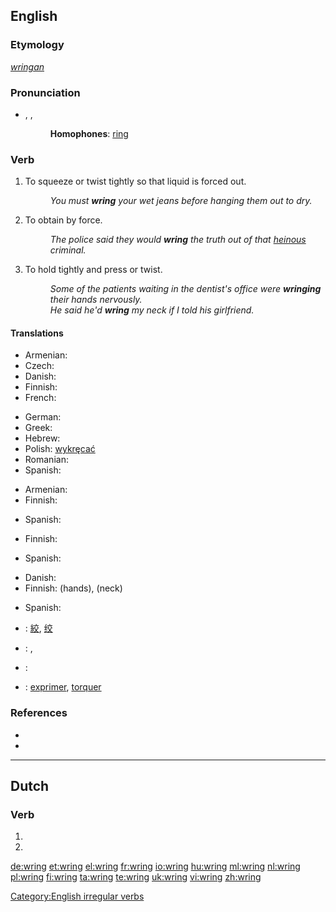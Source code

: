 ==English==

===Etymology===
{{etyl|ang}} ''[[wringan]]''

===Pronunciation===
* {{enPR|rĭng}}, {{IPA|/ɹɪŋ/}}, {{SAMPA|/rIN/}}
*: '''Homophones''': [[ring]]
*: {{rhymes|ɪŋ}}

===Verb===
{{en-verb|wrings|wringing|'''[[wrang]]''' or '''[[wrung]]'''|wrung}}

# To squeeze or twist tightly so that liquid is forced out.
#: ''You must '''wring''' your wet jeans before hanging them out to dry.''
# To obtain by force.
#: ''The police said they would '''wring''' the truth out of that [[heinous]] criminal.''
# To hold tightly and press or twist.
#: ''Some of the patients waiting in the dentist's office were '''wringing''' their hands nervously.''
#: ''He said he'd '''wring''' my neck if I told his girlfriend.''

====Translations====
{{trans-top|to squeeze or twist tightly so that liquid is forced out}}
* Armenian: {{t-|hy|քամել|tr=k'amel}}
* Czech: {{t-|cs|ždímat}}
* Danish: {{t-|da|vride}}
* Finnish: {{t+|fi|vääntää}}
* French: {{t+|fr|essorer}}
{{trans-mid}}
* German: {{t-|de|wringen}}
* Greek: {{t+|el|στείβω}}
* Hebrew: {{t|he|לסחוט|tr=liskhót}}
* Polish: [[wykręcać]]
* Romanian: {{t-|ro|stoarce}}
* Spanish: {{t-|es|exprimir}}
{{trans-bottom}}

{{trans-top|to force out liquid by squeezing or twisting tightly}}
* Armenian: {{t-|hy|քամել|tr=k'amel}}
* Finnish: {{t+|fi|vääntää}}
{{trans-mid}}
* Spanish: {{t-|es|exprimir}}
{{trans-bottom}}

{{trans-top|to obtain by force}}
* Finnish: {{t-|fi|puristaa}}
{{trans-mid}}
* Spanish: {{t-|es|exprimir}}
{{trans-bottom}}

{{trans-top|to hold tightly and press or twist}}
* Danish: {{t-|da|vride}}
* Finnish: {{t+|fi|väännellä}}(hands), {{t+|fi|vääntää}} {{t-|fi|niskat nurin}} (neck)
{{trans-mid}}
* Spanish: {{t-|es|retorcer}}
{{trans-bottom}}

{{checktrans-top}}
* {{ttbc|CJKV Characters}}: [[絞]], [[绞]]
* {{ttbc|Dutch}}: {{t+|nl|wringen}}, {{t+|nl|uitwringen}}
* {{ttbc|French}}: {{t+|fr|tordre}}
* {{ttbc|Interlingua}}: [[exprimer]], [[torquer]]
{{trans-bottom}}

===References===
* {{R:Century 1911}}
* {{R:Webster 1913}}

[[Category:English irregular verbs]]

----

==Dutch==

===Verb===
{{infl|nl}}

# {{nl-verb-form|p=1|n=sg|t=pres|m=ind|wringen}}
# {{nl-verb-form|m=imp|wringen}}

[[de:wring]]
[[et:wring]]
[[el:wring]]
[[fr:wring]]
[[io:wring]]
[[hu:wring]]
[[ml:wring]]
[[nl:wring]]
[[pl:wring]]
[[fi:wring]]
[[ta:wring]]
[[te:wring]]
[[uk:wring]]
[[vi:wring]]
[[zh:wring]]